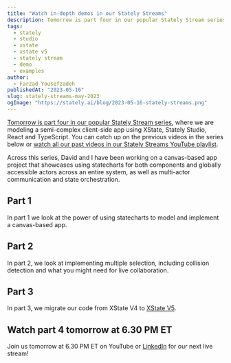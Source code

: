 ```yaml
---
title: "Watch in-depth demos in our Stately Streams"
description: Tomorrow is part four in our popular Stately Stream series, where we are modeling a semi-complex client-side application using XState, Stately Studio, React and TypeScript. 
tags:
  - stately
  - studio
  - xstate
  - xstate v5
  - stately stream
  - demo
  - examples
author:
  - Farzad Yousefzadeh
publishedAt: "2023-05-16"
slug: stately-streams-may-2023
ogImage: "https://stately.ai/blog/2023-05-16-stately-streams.png"
---
```


[Tomorrow is part four in our popular Stately Stream series](https://www.youtube.com/watch?v=sigMw-Xelvw), where we are modeling a semi-complex client-side app using XState, Stately Studio, React and TypeScript. You can catch up on the previous videos in the series below or [watch all our past videos in our Stately Streams YouTube playlist](https://www.youtube.com/playlist?list=PLvWgkXBB3dd5UEJZCk4C3Wn1Ys8WRMDbi).

Across this series, David and I have been working on a canvas-based app project that showcases using statecharts for both components and globally accessible actors across an entire system, as well as multi-actor communication and state orchestration.

## Part 1

In part 1 we look at the power of using statecharts to model and implement a canvas-based app.

<Youtube id="9xIgDYAUfBc" />

## Part 2

In part 2, we look at implementing multiple selection, including collision detection and what you might need for live collaboration.

<Youtube id="kYj4UsLfmlg" />

## Part 3

In part 3, we migrate our code from XState V4 to [XState V5](https://stately.ai/xstate-v5/migrate).

<Youtube id="mgeFXyIr9iw" />

## Watch part 4 tomorrow at 6.30 PM ET

Join us tomorrow at 6.30 PM ET on YouTube or [LinkedIn](https://www.linkedin.com/events/statelystream-modelingagraphica7064177817600581634/) for our next live stream!

<Youtube id="sigMw-Xelvw" />